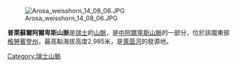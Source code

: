 [[Image:Arosa_weisshorn_14_08_06.JPG|right]]

'''普萊蘇爾阿爾卑斯山脈'''是[[瑞士|瑞士]]的[[山脈|山脈]]，是[[中阿爾卑斯山脈|中阿爾卑斯山脈]]的一部分，位於該國東部[[格勞賓登州|格勞賓登州]]，最高點海拔高度2,985米，是[[萊茵河|萊茵河]]的發源地。

{{Switzerland-geo-stub}}
[[Category:瑞士山脈|Category:瑞士山脈]]